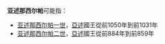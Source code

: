 '''亚述那西尔帕'''可能指：

*[[亚述那西尔帕一世|亚述那西尔帕一世]]，[[亞述|亞述]]國王從前1050年到前1031年
*[[亚述那西尔帕二世|亚述那西尔帕二世]]，[[亞述|亞述]]國王從前884年到前859年
{{Disambiguation|Y|Cat=六字人名譯名消歧義}}